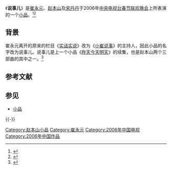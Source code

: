 {{Refimprove|time=2010-02-13}}
《'''说事儿'''》是[[崔永元|崔永元]]、[[赵本山|赵本山]]及[[宋丹丹|宋丹丹]]于2006年[[中央电视台春节联欢晚会|中央电视台春节联欢晚会]]上所表演的一个[[小品|小品]]。<ref>{{cite news |title=CCTV-2006年春节晚会 |url=http://www.cctv.com/spring/2006spring/news/index.shtml |accessdate=2021-12-21 |work=CCTV.com}}</ref><ref>{{cite news |title=宋丹丹称今年是最后一次上春晚：真的和观众说一声再见 |url=https://www.guancha.cn/politics/2020_01_21_532511.shtml |accessdate=2021-12-21 |work=观察者网}}</ref>

== 背景 ==
崔永元离开的原来的栏目《[[实话实说|实话实说]]》改为《[[小崔说事|小崔说事]]》的主持人，因此小品的名字改为说事儿。说事儿是上一个小品《[[昨天今天明天|昨天今天明天]]》的续集，也是赵本山两个三部曲的其中之一。<ref>{{cite news |title=再与赵本山合作 崔永元：现在的“包袱”有点硬 |url=https://www.chinanews.com.cn/news/2006/2006-01-10/8/675990.shtml |accessdate=2021-12-21 |work=中国新闻网}}</ref>
== 参考文献 ==
{{Reflist}}

== 参见 ==
* [[小品|小品]]

{{-}}
{{赵本山小品}}
{{春晚小品}}
[[Category:赵本山小品|Category:赵本山小品]]
[[Category:崔永元|Category:崔永元]]
[[Category:2006年中国电视|Category:2006年中国电视]]
[[Category:2006年中国作品|Category:2006年中国作品]]